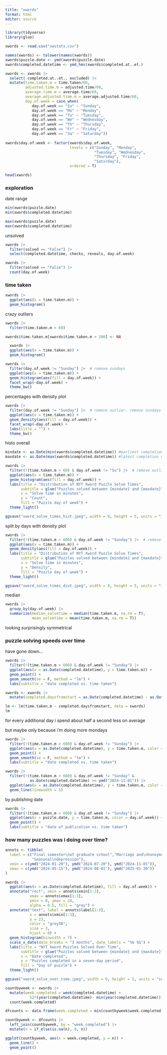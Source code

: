 ```yaml
---
title: "xwords"
format: html
editor: source
---
```


```r
library(tidyverse)
library(glue)
```
```r
xwords <- read.csv("xwstats.csv")

names(xwords) <- tolower(names(xwords))
xwords$puzzle.date <- ymd(xwords$puzzle.date)
xwords$completed.datetime <- ymd_hms(xwords$completed.at..et.)

xwords <- xwords |>
  select(-completed.at..et., excluded) |>
  mutate(time.taken.m = time.taken/60,
         adjusted.time.m = adjusted.time/60,
         average.time.m = average.time/60,
         average.adjusted.time.m = average.adjusted.time/60,
         day.of.week = case_when(
            day.of.week == "Su" ~ "Sunday",
            day.of.week == "Mo" ~ "Monday",
            day.of.week == "Tu" ~ "Tuesday",
            day.of.week == "We" ~ "Wednesday",
            day.of.week == "Th" ~ "Thursday",
            day.of.week == "Fr" ~ "Friday",
            day.of.week == "Sa" ~ "Saturday")) 
  
xwords$day.of.week <- factor(xwords$day.of.week, 
                             levels = c("Sunday", "Monday", 
                                        "Tuesday", "Wednesday", 
                                        "Thursday", "Friday", 
                                        "Saturday"), 
                             ordered = T)

head(xwords)
```

### exploration

date range

```r
min(xwords$puzzle.date)
min(xwords$completed.datetime)

max(xwords$puzzle.date)
max(xwords$completed.datetime)

```

unsolved

```r
xwords |>
  filter(solved == "False") |>
  select(completed.datetime, checks, reveals, day.of.week)

xwords |>
  filter(solved == "False") |>
  count(day.of.week)
```

### time taken

```r
xwords |>
  ggplot(aes(x = time.taken.m)) +
  geom_histogram()
```

crazy outliers

```r
xwords |>
  filter(time.taken.m > 60)

xwords$time.taken.m[xwords$time.taken.m > 200] <- NA
```

```r
  xwords |>
  ggplot(aes(x = time.taken.m)) +
  geom_histogram()
```

```r
xwords |>
  filter(day.of.week != "Sunday") |>  # remove sundays
  ggplot(aes(x = time.taken.m)) +
  geom_histogram(aes(fill = day.of.week)) +
  facet_wrap(~day.of.week) +
  theme_bw()
```

percentages with density plot

```r
xwords |>
  filter(day.of.week != "Sunday") |>  # remove outlier. remove sundays
  ggplot(aes(x = time.taken.m)) +
  geom_density(aes(fill = day.of.week)) +
  facet_wrap(~day.of.week) +
  labs(title = "") +
  theme_bw()
```

histo overall

```r
mindate <- as.Date(min(xwords$completed.datetime)) #earliest completion date
maxdate <- as.Date(max(xwords$completed.datetime)) #latest completion date

xwords |>
  filter(!(time.taken.m > 60) & day.of.week != "Su") |>  # remove outlier. remove sundays
  ggplot(aes(x = time.taken.m)) +
  geom_histogram(aes(fill = day.of.week)) +
  labs(title = "Distribution of NYT Xword Puzzle Solve Times", 
       subtitle = glue("Puzzles solved between {mindate} and {maxdate}"), 
       x = "Solve time in minutes",
       y = "Count", 
       fill = "Puzzle day of week") +
  theme_light()

ggsave("xword_solve_times_hist.jpeg", width = 9, height = 5, units = "in")

```

split by days with density plot

```r
xwords |>
  filter(!(time.taken.m > 600) & day.of.week != "Sunday") |>  # remove outlier. remove sundays
  ggplot(aes(x = time.taken.m)) +
  geom_density(aes(fill = day.of.week)) +
  labs(title = "Distribution of NYT Xword Puzzle Solve Times", 
       subtitle = glue("Puzzles solved between {mindate} and {maxdate}"), 
       x = "Solve time in minutes",
       y = "Density",
       fill = "Puzzle day of week") +
  theme_light()

ggsave("xword_solve_times_dist.jpeg", width = 9, height = 5, units = "in")
```

median

```r
xwords |>
  group_by(day.of.week) |>
  summarize(median_solvetime = median(time.taken.m, na.rm = T),
            mean_solvetime = mean(time.taken.m, na.rm = T))
```
looking surprisingly symmetrical

### puzzle solving speeds over time

have gone down...

```r
xwords |>
  filter(!(time.taken.m > 600) & day.of.week != "Sunday") |>
  ggplot(aes(x = as.Date(completed.datetime), y = time.taken.m)) +
  geom_point() +
  geom_smooth(se = F, method = "lm") +
  labs(subtitle = "date completed vs. time taken")
```

```r
xwords <- xwords |>
  mutate(completed.daysfromstart = as.Date(completed.datetime) - as.Date(min(completed.datetime)))

lm <- lm(time.taken.m ~ completed.daysfromstart, data = xwords)
lm
```

for every additional day i spend about half a second less on average

but maybe only because i'm doing more mondays

```r
xwords |>
  filter(!(time.taken.m > 600) & day.of.week != "Sunday") |>
  ggplot(aes(x = as.Date(completed.datetime), y = time.taken.m, color = day.of.week)) +
  geom_point() +
  geom_smooth(se = F, method = "lm") +
  labs(subtitle = "date completed vs. time taken")
```

```r
xwords |>
  filter(!(time.taken.m > 600) & day.of.week != "Sunday" & 
           as.Date(completed.datetime) >= ymd("2024-11-01")) |>
  ggplot(aes(x = as.Date(completed.datetime), y = time.taken.m, color = day.of.week)) +
  geom_line(linewidth = 1) 
```

by publishing date

```r
xwords |>
  filter(!(time.taken.m > 600) & day.of.week != "Sunday") |>
  ggplot(aes(x = puzzle.date, y = time.taken.m, color = day.of.week)) +
  geom_point() +
  labs(subtitle = "date of publication vs. time taken")


```

### how many puzzles was i doing over time?

```r
annots <- tibble(
  label = c("Final semester\nof graduate school","Marriage and\nhoneymoon",
            "Seasonal\ndepression"),
  xmin = c(ymd("2024-01-20"), ymd("2024-07-20"), ymd("2024-11-01")),
  xmax = c(ymd("2024-05-15"), ymd("2024-08-01"), ymd("2025-01-30"))
)

xwords |>
  ggplot(aes(x = as.Date(completed.datetime), fill = day.of.week)) +
  annotate("rect", xmin = annots$xmin[1:3],
           xmax = annots$xmax[1:3],
           ymin = 0, ymax = 24,
           alpha = 0.5, fill = "grey") +
  annotate("text", label = annots$label[1:3], 
           x = annots$xmin[1:3],
           y = 23,
           color = "grey30",
           size = 3, 
           hjust = 0) +
  geom_histogram(binwidth = 7) +
  scale_x_date(date_breaks = "3 months", date_labels = "%b %G") +
  labs(title = "NYT Xword Puzzles Solved Over Time", 
       subtitle = glue("Puzzles solved between {mindate} and {maxdate}"),
       x = "Date completed",
       y = "Puzzles completed in a seven-day period",
       fill = "Day of puzzle") +
  theme_light()

ggsave("xword_solve_over_time.jpeg", width = 9, height = 5, units = "in")
```

```r

countbyweek <- xwords |>
  mutate(week.completed = week(completed.datetime) + 
           52*(year(completed.datetime)- min(year(completed.datetime)))) |>
  count(week.completed)

dfcounts <- data.frame(week.completed = min(countbyweek$week.completed):max(countbyweek$week.completed))

countbyweek <- dfcounts |>
  left_join(countbyweek, by = "week.completed") |>
  mutate(n = if_else(is.na(n), 0, n))

ggplot(countbyweek, aes(x = week.completed, y = n)) +
  geom_line() +
  geom_point()

```
